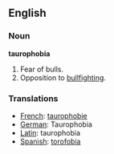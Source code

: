 ==English==

===Noun===
'''taurophobia'''

#Fear of bulls.
#Opposition to [[bullfighting]].

===Translations===
*[[French]]: [[taurophobie]]
*[[German]]: Taurophobia
*[[Latin]]: taurophobia
*[[Spanish]]: [[torofobia]]